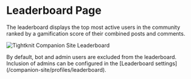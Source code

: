 
# Leaderboard Page

The leaderboard displays the top most active users in the community ranked by a gamification score of their combined posts and comments.

![Tightknit Companion Site Leaderboard](/tightknit-site/pages/leaderboard.png)

<Callout type="info">
  By default, bot and admin users are excluded from the leaderboard. Inclusion
  of admins can be configured in the [Leaderboard
  settings](/companion-site/profiles/leaderboard).
</Callout>
